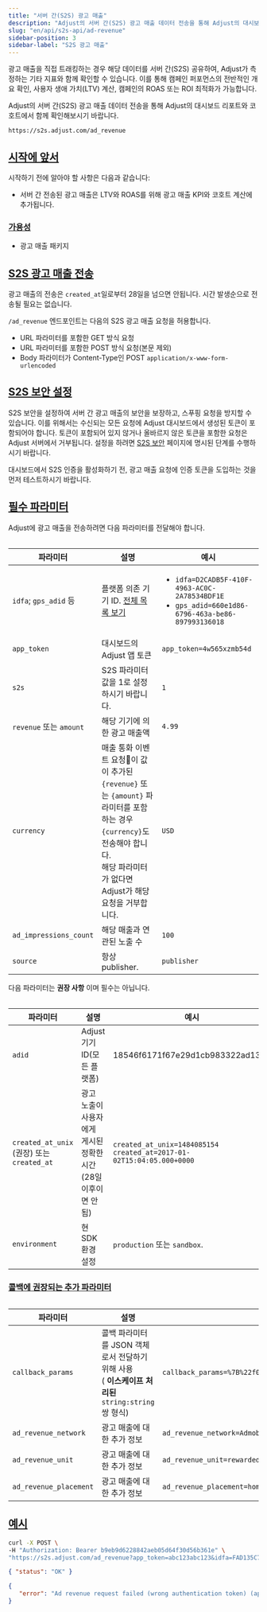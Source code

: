 ```yaml
---
title: "서버 간(S2S) 광고 매출"
description: "Adjust의 서버 간(S2S) 광고 매출 데이터 전송을 통해 Adjust의 대시보드 리포트와 코호트에서 함께 확인해보시기 바랍니다."
slug: "en/api/s2s-api/ad-revenue"
sidebar-position: 3
sidebar-label: "S2S 광고 매출"
---
```

광고 매출을 직접 트래킹하는 경우 해당 데이터를 서버 간\(S2S\) 공유하여, Adjust가 측정하는 기타 지표와 함께 확인할 수 있습니다. 이를 통해 캠페인 퍼포먼스의 전반적인 개요 확인, 사용자 생애 가치\(LTV\) 계산, 캠페인의 ROAS 또는 ROI 최적화가 가능합니다.

Adjust의 서버 간\(S2S\) 광고 매출 데이터 전송을 통해 Adjust의 대시보드 리포트와 코호트에서 함께 확인해보시기 바랍니다.

```text
https://s2s.adjust.com/ad_revenue
```

[시작에 앞서](before-you-begin)
--------------------------

시작하기 전에 알아야 할 사항은 다음과 같습니다:

* 서버 간 전송된 광고 매출은 LTV와 ROAS를 위해 광고 매출 KPI와 코호트 계산에 추가됩니다.

### [가용성](availability)

* 광고 매출 패키지

[S2S 광고 매출 전송](send-s2s-ad-revenue)
-----------------------------------

<callout type="note"> 

광고 매출의 전송은 `created_at`일로부터 28일을 넘으면 안됩니다. 시간 발생순으로 전송될 필요는 없습니다.
</Callout> 

`/ad_revenue` 엔드포인트는 다음의 S2S 광고 매출 요청을 허용합니다.

* URL 파라미터를 포함한 GET 방식 요청
* URL 파라미터를 포함한 POST 방식 요청\(본문 제외\) 
* Body 파라미터가 Content\-Type인 POST `application/x-www-form-urlencoded`

[S2S 보안 설정](set-up-s2s-security)
--------------------------------

S2S 보안을 설정하여 서버 간 광고 매출의 보안을 보장하고, 스푸핑 요청을 방지할 수 있습니다. 이를 위해서는 수신되는 모든 요청에 Adjust 대시보드에서 생성된 토큰이 포함되어야 합니다. 토큰이 포함되어 있지 않거나 올바르지 않은 토큰을 포함한 요청은 Adjust 서버에서 거부됩니다. 설정을 하려면 [S2S 보안](/en/api/s2s-api/security) 페이지에 명시된 단계를 수행하시기 바랍니다.
<callout type="note"> 

대시보드에서 S2S 인증을 활성화하기 전, 광고 매출 요청에 인증 토큰을 도입하는 것을 먼저 테스트하시기 바랍니다.
</Callout> 

[필수 파라미터](required-parameters)
------------------------------

Adjust에 광고 매출을 전송하려면 다음 파라미터를 전달해야 합니다.
<table> 

|          파라미터          |                                                              설명                                                              |                                                          예시                                                           |
|------------------------|------------------------------------------------------------------------------------------------------------------------------|-----------------------------------------------------------------------------------------------------------------------|
| `idfa`; `gps_adid` 등   | 플랫폼 의존 기기 ID. [전체 목록 보기](https://help.adjust.com/en/article/server-to-server-events#accepted-identifiers)                    | <ul><li>`idfa=D2CADB5F-410F-4963-AC0C-2A78534BDF1E`</li><li>`gps_adid=660e1d86-6796-463a-be86-897993136018`</li></ul> |
| `app_token`            | 대시보드의 Adjust 앱 토큰                                                                                                            | `app_token=4w565xzmb54d`                                                                                              |
| `s2s`                  | S2S 파라미터 값을 1로 설정하시기 바랍니다.                                                                                                   | `1`                                                                                                                   |
| `revenue` 또는 `amount`  | 해당 기기에 의한 광고 매출액                                                                                                             | `4.99`                                                                                                                |
| `currency`             | 매출 통화 이벤트 요청이 값이 추가된 `{revenue}` 또는 `{amount}` 파라미터를 포함하는 경우 `{currency}`도 전송해야 합니다.<br/>해당 파라미터가 없다면 Adjust가 해당 요청을 거부합니다. | `USD`                                                                                                                 |
| `ad_impressions_count` | 해당 매출과 연관된 노출 수                                                                                                              | `100`                                                                                                                 |
| `source`               | 항상 publisher.                                                                                                                | `publisher`                                                                                                           |

</Table> 

다음 파라미터는 **권장 사항** 이며 필수는 아닙니다.
<table> 

|                    파라미터                    |                    설명                     |                                   예시                                   |
|--------------------------------------------|-------------------------------------------|------------------------------------------------------------------------|
| `adid`                                     | Adjust 기기 ID\(모든 플랫폼\)                  | 18546f6171f67e29d1cb983322ad1329                                       |
| `created_at_unix` \(권장\) 또는 `created_at` | 광고 노출이 사용자에게 게시된 정확한 시간\(28일 이후이면 안 됨\) | `created_at_unix=1484085154` `created_at=2017-01-02T15:04:05.000+0000` |
| `environment`                              | 현 SDK 환경 설정                               | `production` 또는 `sandbox`.                                             |

</Table> 

### [콜백에 권장되는 추가 파라미터](recommended-additional-parameters-for-callbacks)

<table> 

|          파라미터          |                                     설명                                      |                                    예시                                    |
|------------------------|-----------------------------------------------------------------------------|--------------------------------------------------------------------------|
| `callback_params`      | 콜백 파라미터를 JSON 객체로서 전달하기 위해 사용<br/>\( **이스케이프 처리된** `string:string` 쌍 형식\) | `callback_params=%7B%22f0o%22%3A%22bar%22%2C%20%22bar%22%3A%22baz%22%7D` |
| `ad_revenue_network`   | 광고 매출에 대한 추가 정보                                                             | `ad_revenue_network=Admob`                                               |
| `ad_revenue_unit`      | 광고 매출에 대한 추가 정보                                                             | `ad_revenue_unit=rewarded_video`                                         |
| `ad_revenue_placement` | 광고 매출에 대한 추가 정보                                                             | `ad_revenue_placement=home_screen`                                       |

</Table> 

[예시](example)
-------------

```sh
curl -X POST \
-H "Authorization: Bearer b9eb9d6228842aeb05d64f30d56b361e" \
"https://s2s.adjust.com/ad_revenue?app_token=abc123abc123&idfa=FAD135C7-C5F8-4DCC-9478-2203956B0870&source=publisher&ad_impressions_count=1&revenue=0.01&currency=USD&s2s=1"
```

<tabs> <tab title="Success" icon="Check"> 

```json
{ "status": "OK" }
```

</Tab> <tab title="오류" icon="Cross"> 

```json
{
   "error": "Ad revenue request failed (wrong authentication token) (app_token:abc123abc123)"
}
```

</Tab> </Tabs>

